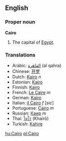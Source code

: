 {{wikipedia}}
==English==

===Proper noun===
'''Cairo'''
# The capital of [[Egypt]].

===Translations===
*Arabic: [[القاهرة]] (al qahra)
*Chinese: [[开罗]]
*Dutch: [[Kairo]] ''n''
*Estonian: [[Kairo]]
*Finnish: [[Kairo]]
*French: [[Le Caire]] ''m''
*German: [[Kairo]]
*Italian: [[il Cairo]] ''f'' [''sic'']
*Portuguese: [[Cairo]] ''m''
*Russian: [[Каир]] ''m''
*Thai: [[ไคโร]] (Khair&#333;)
*Turkish: [[Kahire]]

[[hu:Cairo]]
[[pl:Cairo]]